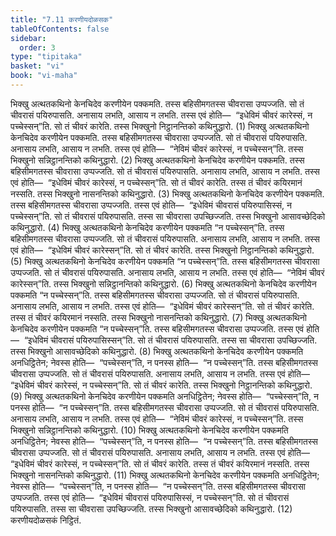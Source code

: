 ```yaml
---
title: "7.11 करणीयदोळसक"
tableOfContents: false
sidebar:
  order: 3
type: "tipitaka"
basket: "vi"
book: "vi-maha"
---
```



<DynamicBreadcrumb />

<Division number="320" book="vi-maha">

<Paragraph number="1495" book="vi-maha">
भिक्खु अत्थतकथिनो केनचिदेव करणीयेन पक्कमति. तस्स बहिसीमगतस्स चीवरासा उप्पज्जति. सो तं चीवरासं पयिरुपासति. अनासाय लभति, आसाय न लभति. तस्स एवं होति—  “इधेविमं चीवरं कारेस्सं, न पच्चेस्सन्”ति. सो तं चीवरं कारेति. तस्स भिक्खुनो निट्ठानन्तिको कथिनुद्धारो. (1)
</Paragraph>

<Paragraph number="1496" book="vi-maha">
भिक्खु अत्थतकथिनो केनचिदेव करणीयेन पक्कमति. तस्स बहिसीमगतस्स चीवरासा उप्पज्जति. सो तं चीवरासं पयिरुपासति. अनासाय लभति, आसाय न लभति. तस्स एवं होति—  “नेविमं चीवरं कारेस्सं, न पच्चेस्सन्”ति. तस्स भिक्खुनो सन्निट्ठानन्तिको कथिनुद्धारो. (2)
</Paragraph>

<Paragraph number="1497" book="vi-maha">
भिक्खु अत्थतकथिनो केनचिदेव करणीयेन पक्कमति. तस्स बहिसीमगतस्स चीवरासा उप्पज्जति. सो तं चीवरासं पयिरुपासति. अनासाय लभति, आसाय न लभति. तस्स एवं होति—  “इधेविमं चीवरं कारेस्सं, न पच्चेस्सन्”ति. सो तं चीवरं कारेति. तस्स तं चीवरं कयिरमानं नस्सति. तस्स भिक्खुनो नासनन्तिको कथिनुद्धारो. (3)
</Paragraph>

<Paragraph number="1498" book="vi-maha">
भिक्खु अत्थतकथिनो केनचिदेव करणीयेन पक्कमति. तस्स बहिसीमगतस्स चीवरासा उप्पज्जति. तस्स एवं होति—  “इधेविमं चीवरासं पयिरुपासिस्सं, न पच्चेस्सन्”ति. सो तं चीवरासं पयिरुपासति. तस्स सा चीवरासा उपच्छिज्जति. तस्स भिक्खुनो आसावच्छेदिको कथिनुद्धारो. (4)
</Paragraph>

<Paragraph number="1499" book="vi-maha">
भिक्खु अत्थतकथिनो केनचिदेव करणीयेन पक्कमति “न पच्चेस्सन्”ति. तस्स बहिसीमगतस्स चीवरासा उप्पज्जति. सो तं चीवरासं पयिरुपासति. अनासाय लभति, आसाय न लभति. तस्स एवं होति—  “इधेविमं चीवरं कारेस्सन्”ति. सो तं चीवरं कारेति. तस्स भिक्खुनो निट्ठानन्तिको कथिनुद्धारो. (5)
</Paragraph>

<Paragraph number="1500" book="vi-maha">
भिक्खु अत्थतकथिनो केनचिदेव करणीयेन पक्कमति “न पच्चेस्सन्”ति. तस्स बहिसीमगतस्स चीवरासा उप्पज्जति. सो तं चीवरासं पयिरुपासति. अनासाय लभति, आसाय न लभति. तस्स एवं होति—  “नेविमं चीवरं कारेस्सन्”ति. तस्स भिक्खुनो सन्निट्ठानन्तिको कथिनुद्धारो. (6)
</Paragraph>

<Paragraph number="1501" book="vi-maha">
भिक्खु अत्थतकथिनो केनचिदेव करणीयेन पक्कमति “न पच्चेस्सन्”ति. तस्स बहिसीमगतस्स चीवरासा उप्पज्जति. सो तं चीवरासं पयिरुपासति. अनासाय लभति, आसाय न लभति. तस्स एवं होति—  “इधेविमं चीवरं कारेस्सन्”ति. सो तं चीवरं कारेति. तस्स तं चीवरं कयिरमानं नस्सति. तस्स भिक्खुनो नासनन्तिको कथिनुद्धारो. (7)
</Paragraph>

<Paragraph number="1502" book="vi-maha">
भिक्खु अत्थतकथिनो केनचिदेव करणीयेन पक्कमति “न पच्चेस्सन्”ति. तस्स बहिसीमगतस्स चीवरासा उप्पज्जति. तस्स एवं होति—  “इधेविमं चीवरासं पयिरुपासिस्सन्”ति. सो तं चीवरासं पयिरुपासति. तस्स सा चीवरासा उपच्छिज्जति. तस्स भिक्खुनो आसावच्छेदिको कथिनुद्धारो. (8)
</Paragraph>

<Paragraph number="1503" book="vi-maha">
भिक्खु अत्थतकथिनो केनचिदेव करणीयेन पक्कमति अनधिट्ठितेन; नेवस्स होति—  “पच्चेस्सन्”ति, न पनस्स होति—  “न पच्चेस्सन्”ति. तस्स बहिसीमगतस्स चीवरासा उप्पज्जति. सो तं चीवरासं पयिरुपासति. अनासाय लभति, आसाय न लभति. तस्स एवं होति—  “इधेविमं चीवरं कारेस्सं, न पच्चेस्सन्”ति. सो तं चीवरं कारेति. तस्स भिक्खुनो निट्ठानन्तिको कथिनुद्धारो. (9)
</Paragraph>

<Paragraph number="1504" book="vi-maha">
भिक्खु अत्थतकथिनो केनचिदेव करणीयेन पक्कमति अनधिट्ठितेन; नेवस्स होति—  “पच्चेस्सन्”ति, न पनस्स होति—  “न पच्चेस्सन्”ति. तस्स बहिसीमगतस्स चीवरासा उप्पज्जति. सो तं चीवरासं पयिरुपासति. अनासाय लभति, आसाय न लभति. तस्स एवं होति—  “नेविमं चीवरं कारेस्सं, न पच्चेस्सन्”ति. तस्स भिक्खुनो सन्निट्ठानन्तिको कथिनुद्धारो. (10)
</Paragraph>

<Paragraph number="1505" book="vi-maha">
भिक्खु अत्थतकथिनो केनचिदेव करणीयेन पक्कमति अनधिट्ठितेन; नेवस्स होति—  “पच्चेस्सन्”ति, न पनस्स होति—  “न पच्चेस्सन्”ति. तस्स बहिसीमगतस्स चीवरासा उप्पज्जति. सो तं चीवरासं पयिरुपासति. अनासाय लभति, आसाय न लभति. तस्स एवं होति—  “इधेविमं चीवरं कारेस्सं, न पच्चेस्सन्”ति. सो तं चीवरं कारेति. तस्स तं चीवरं कयिरमानं नस्सति. तस्स भिक्खुनो नासनन्तिको कथिनुद्धारो. (11)
</Paragraph>

<Paragraph number="1506" book="vi-maha">
भिक्खु अत्थतकथिनो केनचिदेव करणीयेन पक्कमति अनधिट्ठितेन; नेवस्स होति—  “पच्चेस्सन्”ति, न पनस्स होति—  “न पच्चेस्सन्”ति. तस्स बहिसीमगतस्स चीवरासा उप्पज्जति. तस्स एवं होति—  “इधेविमं चीवरासं पयिरुपासिस्सं, न पच्चेस्सन्”ति. सो तं चीवरासं पयिरुपासति. तस्स सा चीवरासा उपच्छिज्जति. तस्स भिक्खुनो आसावच्छेदिको कथिनुद्धारो. (12)

</Paragraph>
</Division>

<Paragraph number="1507" type="center" book="vi-maha">
करणीयदोळसकं निट्ठितं.
</Paragraph>